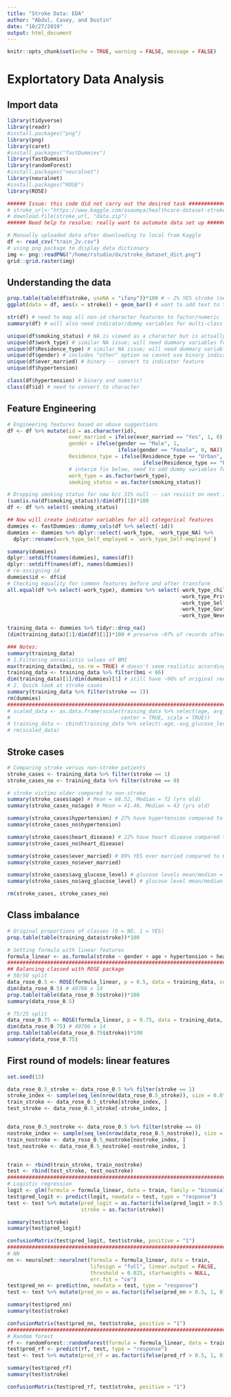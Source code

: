 ```yaml
---
title: "Stroke Data: EDA"
author: "Abdul, Casey, and Dustin"
date: "10/27/2019"
output: html_document
---
```


```r
knitr::opts_chunk$set(echo = TRUE, warning = FALSE, message = FALSE)
```
  
# Explortatory Data Analysis 

## Import data
  
```r
library(tidyverse)
library(readr)
#install.packages("png")
library(png)
library(caret)
#install.packages("fastDummies")
library(fastDummies)
library(randomForest)
#install.packages("neuralnet")
library(neuralnet)
#install.packages("ROSE")
library(ROSE)

###### Issue: this code did not carry out the desired task ##################
# stroke_url<-"https://www.kaggle.com/asaumya/healthcare-dataset-stroke-data#train_2v.csv"
# download.file(stroke_url, "data.zip")
###### Need help to resolve: really want to automate data set up ############

# Manually uploaded data after downloading to local from Kaggle
df <- read_csv("train_2v.csv")
# using png package to display data dictionary 
img <- png::readPNG("/home/rstudio/dx/stroke_dataset_dict.png")
grid::grid.raster(img)
```

## Understanding the data

```r
prop.table(table(df$stroke, useNA = "ifany"))*100 # ~ 2% YES stroke (need to balance classes)
ggplot(data = df, aes(x = stroke)) + geom_bar() # want to add text to this to include records

str(df) # need to map all non-id character features to factor/numeric
summary(df) # will also need indicator/dummy variables for multi-class categorical

unique(df$smoking_status) # NA is viewed as a character but is actually null
unique(df$work_type) # similar NA issue; will need dummary variables for each category
unique(df$Residence_type) # similar NA issue; will need dummary variables for each category
unique(df$gender) # includes "other" option so cannot use binary indicator
unique(df$ever_married) # binary -- convert to indicator feature
unique(df$hypertension)

class(df$hypertension) # binary and numeric!
class(df$id) # need to convert to character
```

## Feature Engineering

```r
# Engineering features based on above suggestions
df <- df %>% mutate(id = as.character(id),
                    ever_married = ifelse(ever_married == "Yes", 1, 0),
                    gender = ifelse(gender == "Male", 1,
                                    ifelse(gender == "Female", 0, NA)),
                    Residence_type = ifelse(Residence_type == "Urban", 1,
                                            ifelse(Residence_type == "Rural", 0, NA)),
                    # interim fix below, need to add dummy variables for below
                    work_type = as.factor(work_type),
                    smoking_status = as.factor(smoking_status))

# Dropping smoking status for now b/c 31% null -- can revisit on next iteration
(sum(is.na(df$smoking_status))/dim(df)[1])*100
df <- df %>% select(-smoking_status)

## Now will create indicator variables for all categorical features
dummies <- fastDummies::dummy_cols(df %>% select(-id))
dummies <- dummies %>% dplyr::select(-work_type, -work_type_NA) %>% 
  dplyr::rename(work_type_Self_employed = `work_type_Self-employed`)

summary(dummies)
dplyr::setdiff(names(dummies), names(df))
dplyr::setdiff(names(df), names(dummies))
# re-assigning id
dummies$id <- df$id
# Checking equality for common features before and after transform
all.equal(df %>% select(-work_type), dummies %>% select(-work_type_children,
                                                        -work_type_Private,
                                                        -work_type_Self_employed,
                                                        -work_type_Govt_job,
                                                        -work_type_Never_worked))

training_data <- dummies %>% tidyr::drop_na()
(dim(training_data)[1]/dim(df)[1])*100 # preserve ~97% of records after dropping null

### Notes:
summary(training_data)
# 1.Filtering unrealistic values of BMI
max(training_data$bmi, na.rm = TRUE) # doesn't seem realistic according to cdc
training_data <- training_data %>% filter(bmi < 66)
dim(training_data)[1]/dim(dummies)[1] # still have ~96% of original records 
# 2. Quick look at stroke cases
summary(training_data %>% filter(stroke == 1))
rm(dummies)
########################################################################
# scaled_data <- as.data.frame(scale(training_data %>% select(age, avg_glucose_level, bmi),
#                                    center = TRUE, scale = TRUE))
# training_data <- cbind(training_data %>% select(-age,-avg_glucose_level,-bmi), scaled_data)
# rm(scaled_data)
```

## Stroke cases

```r
# Comparing stroke versus non-stroke patients
stroke_cases <- training_data %>% filter(stroke == 1)
stroke_cases_no <- training_data %>% filter(stroke == 0)

# stroke victims older compared to non-stroke
summary(stroke_cases$age) # Mean = 68.52, Median = 72 (yrs old)
summary(stroke_cases_no$age) # Mean = 41.46, Median = 43 (yrs old)

summary(stroke_cases$hypertension) # 27% have hypertension compared to 8% for non-stroke
summary(stroke_cases_no$hypertension)

summary(stroke_cases$heart_disease) # 22% have heart disease compared to 4% for non-stroke
summary(stroke_cases_no$heart_disease)

summary(stroke_cases$ever_married) # 89% YES ever married compared to 63% for non-stroke
summary(stroke_cases_no$ever_married)

summary(stroke_cases$avg_glucose_level) # glucose levels mean/median = 130.38/104.67
summary(stroke_cases_no$avg_glucose_level) # glucose level mean/median = 103.26/91.22

rm(stroke_cases, stroke_cases_no)
```

## Class imbalance

```r
# Original proportions of classes (0 = NO, 1 = YES)
prop.table(table(training_data$stroke))*100

# Setting formula with linear features
formula_linear <- as.formula(stroke ~ gender + age + hypertension + heart_disease + ever_married + Residence_type + avg_glucose_level + bmi + work_type_children + work_type_Private + work_type_Never_worked + work_type_Self_employed + work_type_Govt_job)
########################################################################
## Balancing classed with ROSE package
# 50/50 split
data_rose_0.5 <- ROSE(formula_linear, p = 0.5, data = training_data, seed = 123, hmult.majo=0, hmult.mino=0)$data
dim(data_rose_0.5) # 40706 x 14
prop.table(table(data_rose_0.5$stroke))*100 
summary(data_rose_0.5)

# 75/25 split
data_rose_0.75 <- ROSE(formula_linear, p = 0.75, data = training_data, seed = 123)$data
dim(data_rose_0.75) # 40706 x 14
prop.table(table(data_rose_0.75$stroke))*100
summary(data_rose_0.75)

```

## First round of models: linear features

```r
set.seed(13)

data_rose_0.5_stroke <- data_rose_0.5 %>% filter(stroke == 1)
stroke_index <- sample(seq_len(nrow(data_rose_0.5_stroke)), size = 0.8*dim(data_rose_0.5_stroke)[1])
train_stroke <- data_rose_0.5_stroke[stroke_index, ]
test_stroke <- data_rose_0.5_stroke[-stroke_index, ]


data_rose_0.5_nostroke <- data_rose_0.5 %>% filter(stroke == 0)
nostroke_index <- sample(seq_len(nrow(data_rose_0.5_nostroke)), size = 0.8*dim(data_rose_0.5_nostroke)[1])
train_nostroke <- data_rose_0.5_nostroke[nostroke_index, ]
test_nostroke <- data_rose_0.5_nostroke[-nostroke_index, ]


train <- rbind(train_stroke, train_nostroke)
test <- rbind(test_stroke, test_nostroke)
########################################################################
# Logistic regression
logit <- glm(formula = formula_linear, data = train, family = "binomial")
test$pred_logit <- predict(logit, newdata = test, type = "response")
test <- test %>% mutate(pred_logit = as.factor(ifelse(pred_logit > 0.5, 1, 0)),
                        stroke = as.factor(stroke))

summary(test$stroke)
summary(test$pred_logit)

confusionMatrix(test$pred_logit, test$stroke, positive = "1")
########################################################################
# NN
nn <- neuralnet::neuralnet(formula = formula_linear, data = train, 
                           lifesign = "full", linear.output = FALSE, 
                           threshold = 0.025, startweights = NULL, 
                           err.fct = "ce")
test$pred_nn <- predict(nn, newdata = test, type = "response")                       
test <- test %>% mutate(pred_nn = as.factor(ifelse(pred_nn > 0.5, 1, 0)))

summary(test$pred_nn)
summary(test$stroke)

confusionMatrix(test$pred_nn, test$stroke, positive = "1")
########################################################################
# Random forest
rf <- randomForest::randomForest(formula = formula_linear, data = train, ntree = 500)
test$pred_rf <- predict(rf, test, type = "response")
test <- test %>% mutate(pred_rf = as.factor(ifelse(pred_rf > 0.5, 1, 0)))

summary(test$pred_rf)
summary(test$stroke)

confusionMatrix(test$pred_rf, test$stroke, positive = "1")
```
